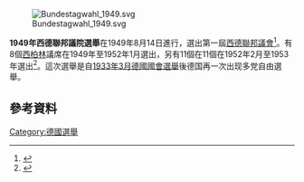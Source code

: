 [[File:Bundestagwahl_1949.svg|thumb]]

'''1949年西德聯邦議院選舉'''在1949年8月14日進行，選出第一屆[[德國聯邦議院|西德聯邦議會]]<ref>{{cite book | last1 = Nohlen | first1 = Dieter | author-link1 = Dieter Nohlen | last2 = Stöver | first2 = Philip | title = Elections in Europe: A data handbook | publisher = Nomos | date = 31 May 2010  | pages = 762 | isbn = 978-3832956097}}</ref>。有8個[[西柏林|西柏林]]議席在1949年至1952年1月選出，另有11個在11個在1952年2月至1953年選出<ref>{{cite book | last1 = Nohlen | first1 = Dieter | author-link1 = Dieter Nohlen | last2 = Stöver | first2 = Philip | title = Elections in Europe: A data handbook | publisher = Nomos | date = 31 May 2010  | pages = 793 | isbn = 978-3832956097}}</ref>。這次選舉是自[[1933年3月德國國會選舉|1933年3月德國國會選舉]]後德国再一次出现多党自由選舉。

==參考資料==
{{reflist}}
{{German elections}}
{{commons category|1949 Germany Bundestagswahl}}
[[Category:德國選舉|Category:德國選舉]]